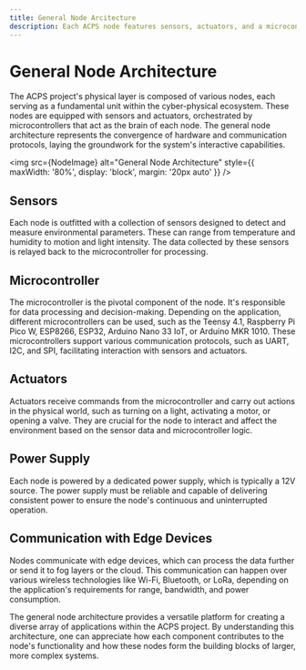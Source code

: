 ```yaml
---
title: General Node Arcitecture
description: Each ACPS node features sensors, actuators, and a microcontroller to execute specific tasks and communicate data through IoT for effective monitoring and control.
---
```



# General Node Architecture

The ACPS project's physical layer is composed of various nodes, each serving as a fundamental unit within the cyber-physical ecosystem. These nodes are equipped with sensors and actuators, orchestrated by microcontrollers that act as the brain of each node. The general node architecture represents the convergence of hardware and communication protocols, laying the groundwork for the system's interactive capabilities.

<img src={NodeImage} alt="General Node Architecture" style={{ maxWidth: '80%', display: 'block', margin: '20px auto' }} />

## Sensors

Each node is outfitted with a collection of sensors designed to detect and measure environmental parameters. These can range from temperature and humidity to motion and light intensity. The data collected by these sensors is relayed back to the microcontroller for processing.

## Microcontroller

The microcontroller is the pivotal component of the node. It's responsible for data processing and decision-making. Depending on the application, different microcontrollers can be used, such as the Teensy 4.1, Raspberry Pi Pico W, ESP8266, ESP32, Arduino Nano 33 IoT, or Arduino MKR 1010. These microcontrollers support various communication protocols, such as UART, I2C, and SPI, facilitating interaction with sensors and actuators.

## Actuators

Actuators receive commands from the microcontroller and carry out actions in the physical world, such as turning on a light, activating a motor, or opening a valve. They are crucial for the node to interact and affect the environment based on the sensor data and microcontroller logic.

## Power Supply

Each node is powered by a dedicated power supply, which is typically a 12V source. The power supply must be reliable and capable of delivering consistent power to ensure the node's continuous and uninterrupted operation.

## Communication with Edge Devices

Nodes communicate with edge devices, which can process the data further or send it to fog layers or the cloud. This communication can happen over various wireless technologies like Wi-Fi, Bluetooth, or LoRa, depending on the application's requirements for range, bandwidth, and power consumption.

The general node architecture provides a versatile platform for creating a diverse array of applications within the ACPS project. By understanding this architecture, one can appreciate how each component contributes to the node's functionality and how these nodes form the building blocks of larger, more complex systems.